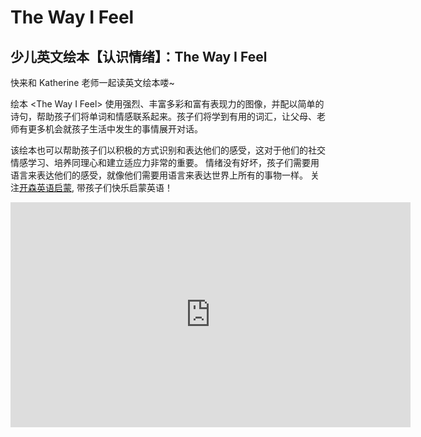 # The Way I Feel

## 少儿英文绘本【认识情绪】：The Way I Feel

快来和 Katherine 老师一起读英文绘本喽~

绘本 \<The Way I Feel\> 使用强烈、丰富多彩和富有表现力的图像，并配以简单的诗句，帮助孩子们将单词和情感联系起来。孩子们将学到有用的词汇，让父母、老师有更多机会就孩子生活中发生的事情展开对话。

该绘本也可以帮助孩子们以积极的方式识别和表达他们的感受，这对于他们的社交情感学习、培养同理心和建立适应力非常的重要。
情绪没有好坏，孩子们需要用语言来表达他们的感受，就像他们需要用语言来表达世界上所有的事物一样。
关注[开森英语启蒙](https://space.bilibili.com/20797715), 带孩子们快乐启蒙英语！

<iframe
  src="https://player.bilibili.com/player.html?bvid=BV1s14y1c7dZ&cid=1&page=1"
  scrolling="no"
  border="0"
  frameborder="no"
  framespacing="0"
  allowfullscreen="true"
  width="640"
  height="360"
></iframe>

